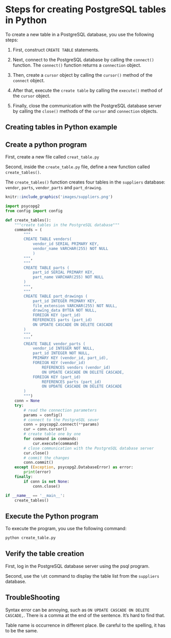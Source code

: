 
# Steps for creating PostgreSQL tables in Python{#createtable}

To create a new table in a PostgreSQL database, you use the following steps:

1. First, construct `CREATE TABLE` statements.

2. Next, connect to the PostgreSQL database by calling the `connect()` function. The `connect()` function returns a `connection` object.
3. Then, create a `cursor` object by calling the `cursor()` method of the `connect` object.
4. After that, execute the `create table` by calling the `execute()` method of the `cursor` object.
5. Finally, close the communication with the PostgreSQL database server by calling the `close()` methods of the `cursor` and `connection` objects.

## Creating tables in Python example

## Create a python program

First, create a new file called `creat_table.py`

Second, inside the `create_table.py` file, define a new function called `create_tables()`.

The `create_tables()` function creates four tables in the `suppliers` database: `vendor`, `parts`, `vendor_parts` and `part_drawing`. 

```r
knitr::include_graphics('images/suppliers.png')
```

```python
import psycopg2
from config import config

def create_tables():
    """create tables in the PostgreSQL database"""
    commands = (
        """
        CREATE TABLE vendors(
            vendor_id SERIAL PRIMARY KEY,
            vendor_name VARCHAR(255) NOT NULL
            )
        """,
        """
        CREATE TABLE parts (
            part_id SERIAL PRIMARY KEY,
            part_name VARCHAR(255) NOT NULL
        )
        """,
        """
        CREATE TABLE part_drawings (
            part_id INTEGER PRIMARY KEY,
            file_extension VARCHAR(255) NOT NULL,
            drawing_data BYTEA NOT NULL,
            FOREIGN KEY (part_id)
            REFERENCES parts (part_id)
            ON UPDATE CASCADE ON DELETE CASCADE
        )
        """,
        """
        CREATE TABLE vendor_parts (
            vendor_id INTEGER NOT NULL,
            part_id INTEGER NOT NULL,
            PRIMARY KEY (vendor_id, part_id),
            FOREIGN KEY (vendor_id)
                REFERENCES vendors (vendor_id)
                ON UPDATE CASCADE ON DELETE CASCADE,
            FOREIGN KEY (part_id)
                REFERENCES parts (part_id)
                ON UPDATE CASCADE ON DELETE CASCADE
        )
        """)
    conn = None
    try:
        # read the connection parameters
        params = config()
        # connect to the PostgreSQL sever
        conn = psycopg2.connect(**params)
        cur = conn.cursor()
        # create table one by one
        for command in commands:
            cur.execute(command)
        # close communication with the PostgreSQL database server
        cur.close()
        # commit the changes
        conn.commit()
    except (Exception, psycopg2.DatabaseError) as error:
        print(error)
    finally: 
        if conn is not None:
            conn.close()

if __name__ == '__main__':
    create_tables()

```

## Execute the Python program

To execute the program, you use the following command:

```python
python create_table.py
```

## Verify the table creation

First, log in the PostgreSQL database server using the psql program.

Second, use the `\dt` command to display the table list from the `suppliers`
database.

## TroubleShooting

Syntax error can be annoying, such as `ON UPDATE CASCADE ON DELETE CASCADE,`. There is a comma at the end of the sentence. It's hard to find that.

Table name is occurrence in different place. Be careful to the spelling, it has to be the same.
